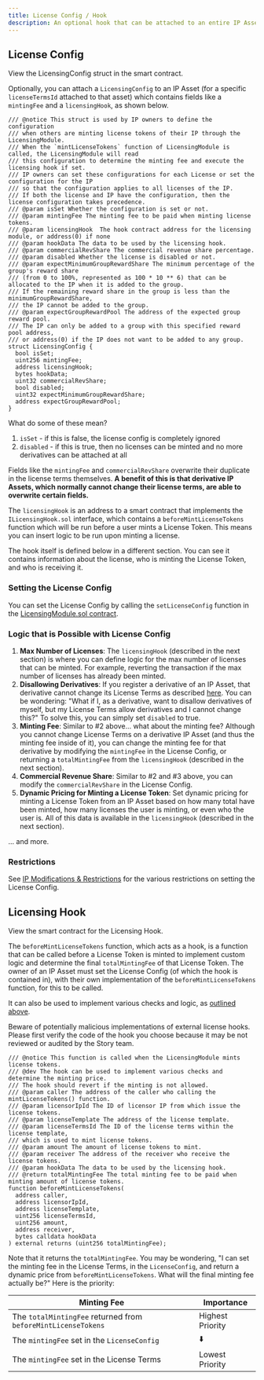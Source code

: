 ```yaml
---
title: License Config / Hook
description: An optional hook that can be attached to an entire IP Asset or specific license for dynamic minting fees
---
```


## License Config

<CardGroup cols={1}>
  <Card
    title="LicensingConfig Struct"
    href="https://github.com/storyprotocol/protocol-core-v1/blob/main/contracts/lib/Licensing.sol"
    icon="scroll"
    color="#ccb092"
  >
    View the LicensingConfig struct in the smart contract.
  </Card>
</CardGroup>

Optionally, you can attach a `LicensingConfig` to an IP Asset (for a specific `licenseTermsId` attached to that asset) which contains fields like a `mintingFee` and a `licensingHook`, as shown below.

```solidity
/// @notice This struct is used by IP owners to define the configuration
/// when others are minting license tokens of their IP through the LicensingModule.
/// When the `mintLicenseTokens` function of LicensingModule is called, the LicensingModule will read
/// this configuration to determine the minting fee and execute the licensing hook if set.
/// IP owners can set these configurations for each License or set the configuration for the IP
/// so that the configuration applies to all licenses of the IP.
/// If both the license and IP have the configuration, then the license configuration takes precedence.
/// @param isSet Whether the configuration is set or not.
/// @param mintingFee The minting fee to be paid when minting license tokens.
/// @param licensingHook  The hook contract address for the licensing module, or address(0) if none
/// @param hookData The data to be used by the licensing hook.
/// @param commercialRevShare The commercial revenue share percentage.
/// @param disabled Whether the license is disabled or not.
/// @param expectMinimumGroupRewardShare The minimum percentage of the group's reward share
/// (from 0 to 100%, represented as 100 * 10 ** 6) that can be allocated to the IP when it is added to the group.
/// If the remaining reward share in the group is less than the minimumGroupRewardShare,
/// the IP cannot be added to the group.
/// @param expectGroupRewardPool The address of the expected group reward pool.
/// The IP can only be added to a group with this specified reward pool address,
/// or address(0) if the IP does not want to be added to any group.
struct LicensingConfig {
  bool isSet;
  uint256 mintingFee;
  address licensingHook;
  bytes hookData;
  uint32 commercialRevShare;
  bool disabled;
  uint32 expectMinimumGroupRewardShare;
  address expectGroupRewardPool;
}
```

What do some of these mean?

1. `isSet` - if this is false, the license config is completely ignored
2. `disabled` - if this is true, then no licenses can be minted and no more derivatives can be attached at all

Fields like the `mintingFee` and `commercialRevShare` overwrite their duplicate in the license terms themselves. **A benefit of this is that derivative IP Assets, which normally cannot change their license terms, are able to overwrite certain fields.**

The `licensingHook` is an address to a smart contract that implements the `ILicensingHook.sol` interface, which contains a `beforeMintLicenseTokens` function which will be run before a user mints a License Token. This means you can insert logic to be run upon minting a license.

The hook itself is defined below in a different section. You can see it contains information about the license, who is minting the License Token, and who is receiving it.

### Setting the License Config

You can set the License Config by calling the `setLicenseConfig` function in the [LicensingModule.sol contract](https://github.com/storyprotocol/protocol-core-v1/blob/main/contracts/modules/licensing/LicensingModule.sol).

### Logic that is Possible with License Config

1. **Max Number of Licenses**: The `licensingHook` (described in the next section) is where you can define logic for the max number of licenses that can be minted. For example, reverting the transaction if the max number of licenses has already been minted.
2. **Disallowing Derivatives**: If you register a derivative of an IP Asset, that derivative cannot change its License Terms as described [here](/concepts/licensing-module/license-terms#inherited-license-terms). You can be wondering: "What if I, as a derivative, want to disallow derivatives of myself, but my License Terms allow derivatives and I cannot change this?" To solve this, you can simply set `disabled` to true.
3. **Minting Fee**: Similar to #2 above... what about the minting fee? Although you cannot change License Terms on a derivative IP Asset (and thus the minting fee inside of it), you can change the minting fee for that derivative by modifying the `mintingFee` in the License Config, or returning a `totalMintingFee` from the `licensingHook` (described in the next section).
4. **Commercial Revenue Share**: Similar to #2 and #3 above, you can modify the `commercialRevShare` in the License Config.
5. **Dynamic Pricing for Minting a License Token**: Set dynamic pricing for minting a License Token from an IP Asset based on how many total have been minted, how many licenses the user is minting, or even who the user is. All of this data is available in the `licensingHook` (described in the next section).

... and more.

### Restrictions

See [IP Modifications & Restrictions](/concepts/ip-asset/ipa-modifications) for the various restrictions on setting the License Config.

## Licensing Hook

<CardGroup cols={1}>
  <Card
    title="ILicensingHook.sol"
    href="https://github.com/storyprotocol/protocol-core-v1/blob/main/contracts/interfaces/modules/licensing/ILicensingHook.sol#L26"
    icon="scroll"
    color="#ccb092"
  >
    View the smart contract for the Licensing Hook.
  </Card>
</CardGroup>

The `beforeMintLicenseTokens` function, which acts as a hook, is a function that can be called before a License Token is minted to implement custom logic and determine the final `totalMintingFee` of that License Token. The owner of an IP Asset must set the License Config (of which the hook is contained in), with their own implementation of the `beforeMintLicenseTokens` function, for this to be called.

It can also be used to implement various checks and logic, as [outlined above](/concepts/licensing-module/license-config-hook#logic-that-is-possible-with-license-config).

<Warning>
  Beware of potentially malicious implementations of external license hooks.
  Please first verify the code of the hook you choose because it may be not
  reviewed or audited by the Story team.
</Warning>

```solidity ILicensingHook.sol
/// @notice This function is called when the LicensingModule mints license tokens.
/// @dev The hook can be used to implement various checks and determine the minting price.
/// The hook should revert if the minting is not allowed.
/// @param caller The address of the caller who calling the mintLicenseTokens() function.
/// @param licensorIpId The ID of licensor IP from which issue the license tokens.
/// @param licenseTemplate The address of the license template.
/// @param licenseTermsId The ID of the license terms within the license template,
/// which is used to mint license tokens.
/// @param amount The amount of license tokens to mint.
/// @param receiver The address of the receiver who receive the license tokens.
/// @param hookData The data to be used by the licensing hook.
/// @return totalMintingFee The total minting fee to be paid when minting amount of license tokens.
function beforeMintLicenseTokens(
  address caller,
  address licensorIpId,
  address licenseTemplate,
  uint256 licenseTermsId,
  uint256 amount,
  address receiver,
  bytes calldata hookData
) external returns (uint256 totalMintingFee);
```

Note that it returns the `totalMintingFee`. You may be wondering, "I can set the minting fee in the License Terms, in the `LicenseConfig`, and return a dynamic price from `beforeMintLicenseTokens`. What will the final minting fee actually be?" Here is the priority:

| Minting Fee                                                   | Importance       |
| ------------------------------------------------------------- | ---------------- |
| The `totalMintingFee` returned from `beforeMintLicenseTokens` | Highest Priority |
| The `mintingFee` set in the `LicenseConfig`                   | ⬇️               |
| The `mintingFee` set in the License Terms                     | Lowest Priority  |
